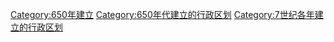 [[Category:650年建立|Category:650年建立]]
[[Category:650年代建立的行政区划|Category:650年代建立的行政区划]] 
[[Category:7世纪各年建立的行政区划|Category:7世纪各年建立的行政区划]]